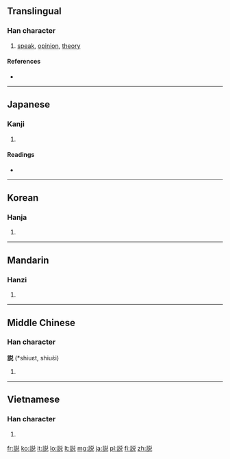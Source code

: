 {{also|說|说|講}}<!-- may be replaced by zh-forms -->
==Translingual==
{{stroke order|stroke=animate}}
{{ja-forms|[[説]]|[[说]]|說}}

===Han character===
{{Han char|rn=149|rad=言|as=07|sn=14|four=|canj=X卜口金口 (XYRCR), 卜口金口山 (YRCRU)}}

# [[speak]], [[opinion]], [[theory]]

====References====
* {{Han ref|kx=1165.051|dkj=35556|hdz=63979.030|uh=8AAC|ud=35500|bh=90E0|bd=37088}}

----

==Japanese==

===Kanji===
{{ja-kanji|grade=4|rs=言07}}

# {{defn|lang=ja|sort=言07}}

====Readings====
* {{ja-readings|on=[[せつ]] (setsu), [[ぜい]] (zei), [[えつ]] (etsu)|kun=[[とく]] (toku), [[よろこぶ]] (yorokobu)}}

----

==Korean==

===Hanja===
{{ko-hanja|hangeul=[[설]], [[세]], 열|eumhun=|rv=seol, se, yeol|mr=sŏl, se, yŏl|y=sel, sey, yel}}

# {{defn|lang=ko|sort=言07}}

----

==Mandarin==

===Hanzi===
{{cmn-hanzi|sim=说|pin=[[shuō]] ([[shuo1]])|wg=shuo<sup>1</sup>}}

# {{defn|lang=cmn|sort=言07}}

----

==Middle Chinese==

===Han character===
'''説''' (*shiuɛt, shiuɛ̀i)<!--note: asterisk indicates that this character appears more than four times in the Tang Dynasty corpus of literature-->

# {{defn|lang=zhx-mid}}

----

==Vietnamese==

===Han character===
{{vi-hantu|[[thuyết]], [[thót]], [[thốt]]|rs=言07}}

# {{defn|lang=vi|sort=言07}}

[[fr:説]]
[[ko:説]]
[[it:説]]
[[lo:説]]
[[lt:説]]
[[mg:説]]
[[ja:説]]
[[pl:説]]
[[fi:説]]
[[zh:説]]
